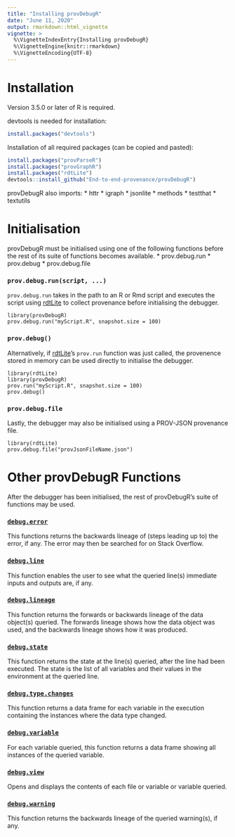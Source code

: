 ```yaml
---
title: "Installing provDebugR"
date: "June 11, 2020"
output: rmarkdown::html_vignette
vignette: >
  %\VignetteIndexEntry{Installing provDebugR}
  %\VignetteEngine{knitr::rmarkdown}
  %\VignetteEncoding{UTF-8}
---
```

# Installation

Version 3.5.0 or later of R is required.

devtools is needed for installation:
```r
install.packages("devtools")
```
Installation of all required packages (can be copied and pasted):
```r
install.packages("provParseR")
install.packages("provGraphR")
install.packages("rdtLite")
devtools::install_github("End-to-end-provenance/provDebugR")
```
provDebugR also imports:
* httr
* igraph 
* jsonlite
* methods
* testthat
* textutils


# Initialisation

provDebugR must be initialised using one of the following functions before the rest
of its suite of functions becomes available.
* prov.debug.run
* prov.debug
* prov.debug.file

### `prov.debug.run(script, ...)`
`prov.debug.run` takes in the path to an R or Rmd script and executes the script 
using [rdtLite](https://cran.r-project.org/web/packages/rdtLite/index.html) to 
collect provenance before initialising the debugger.
```
library(provDebugR)
prov.debug.run("myScript.R", snapshot.size = 100)
```

### `prov.debug()`
Alternatively, if 
[rdtLite](https://cran.r-project.org/web/packages/rdtLite/index.html)'s 
`prov.run` function was just called, the provenence stored in memory can be used
directly to initialise the debugger.
```
library(rdtLite)
library(provDebugR)
prov.run("myScript.R", snapshot.size = 100)
prov.debug()
```

### `prov.debug.file`
Lastly, the debugger may also be initialised using a PROV-JSON provenance file.
```
library(rdtLite)
prov.debug.file("provJsonFileName.json")
```


# Other provDebugR Functions

After the debugger has been initialised, the rest of provDebugR's suite of functions
may be used.

### [`debug.error`](debug.error.md)
This functions returns the backwards lineage of (steps leading up to) the error, if any.
The error may then be searched for on Stack Overflow.

### [`debug.line`](https://github.com/End-to-end-provenance/provDebugR/wiki/debug.line)
This function enables the user to see what the queried line(s) immediate inputs and
outputs are, if any.

### [`debug.lineage`](https://github.com/End-to-end-provenance/provDebugR/wiki/debug.lineage)
This function returns the forwards or backwards lineage of the data object(s) queried. 
The forwards lineage shows how the data object was used, and the backwards lineage shows 
how it was produced.

### [`debug.state`](https://github.com/End-to-end-provenance/provDebugR/wiki/debug.state)
This function returns the state at the line(s) queried, after the line had been 
executed. The state is the list of all variables and their values in the environment 
at the queried line.

### [`debug.type.changes`](https://github.com/End-to-end-provenance/provDebugR/wiki/debug.type.changes)
This function returns a data frame for each variable in the execution containing the 
instances where the data type changed.

### [`debug.variable`](https://github.com/End-to-end-provenance/provDebugR/wiki/debug.variable)
For each variable queried, this function returns a data frame showing all instances of
the queried variable.

### [`debug.view`](https://github.com/End-to-end-provenance/provDebugR/wiki/debug.view)
Opens and displays the contents of each file or variable or variable queried.

### [`debug.warning`](https://github.com/End-to-end-provenance/provDebugR/wiki/debug.warning)
This function returns the backwards lineage of the queried warning(s), if any.